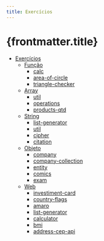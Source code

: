 ```yaml
---
title: Exercícios
---
```


# {frontmatter.title}

- [Exercícios](https://ifpb.github.io/exercises/)
  - [Função](https://ifpb.github.io/exercises/problems/fun%C3%A7%C3%A3o/1/)
    - [calc](https://ifpb.github.io/exercises/problems/function-calc/)
    - [area-of-circle](https://ifpb.github.io/exercises/problems/function-area-of-circle/)
    - [triangle-checker](https://ifpb.github.io/exercises/problems/function-triangle-checker/)
  - [Array](https://ifpb.github.io/exercises/problems/array/1/)
    - [util](https://ifpb.github.io/exercises/problems/array-util/)
    - [operations](https://ifpb.github.io/exercises/problems/array-operations/)
    - [products-qtd](https://ifpb.github.io/exercises/problems/array-products-qtd/)
  - [String](https://ifpb.github.io/exercises/problems/string/1/)
    - [list-generator](https://ifpb.github.io/exercises/problems/string-list-generator/)
    - [util](https://ifpb.github.io/exercises/problems/string-util/)
    - [cipher](https://ifpb.github.io/exercises/problems/string-cipher/)
    - [citation](https://ifpb.github.io/exercises/problems/string-citation/)
  - [Objeto](https://ifpb.github.io/exercises/problems/objeto/1/)
    - [company](https://ifpb.github.io/exercises/problems/object-company/)
    - [company-collection](https://ifpb.github.io/exercises/problems/object-company-collection/)
    - [entity](https://ifpb.github.io/exercises/problems/object-entity/)
    - [comics](https://ifpb.github.io/exercises/problems/object-comics/)
    - [exam](https://ifpb.github.io/exercises/problems/object-exam/)
  - [Web](https://ifpb.github.io/exercises/problems/script/1/)
    - [investiment-card](https://ifpb.github.io/exercises/problems/web-script-investiment-card/)
    - [country-flags](https://ifpb.github.io/exercises/problems/web-script-country-flags/)
    - [amaro](https://ifpb.github.io/exercises/problems/web-script-amaro/)
    - [list-generator](https://ifpb.github.io/exercises/problems/web-script-list-generator/)
    - [calculator](https://ifpb.github.io/exercises/problems/web-script-calculator/)
    - [bmi](https://ifpb.github.io/exercises/problems/web-script-bmi/)
    - [address-cep-api](https://ifpb.github.io/exercises/problems/web-script-address-cep-api/)
